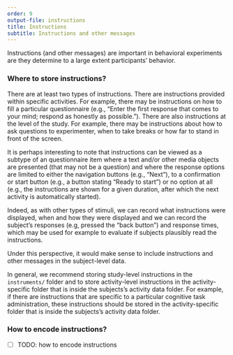 ```yaml
---
order: 9
output-file: instructions
title: Instructions
subtitle: Instructions and other messages
---
```


Instructions (and other messages) are important in behavioral experiments are they determine to a large extent participants' behavior.

### Where to store instructions?

There are at least two types of instructions. There are instructions provided within specific activities. For example, there may be instructions on how to fill a particular questionnaire (e.g., "Enter the first response that comes to your mind; respond as honestly as possible."). There are also instructions at the level of the study. For example, there may be instructions about how to ask questions to experimenter, when to take breaks or how far to stand in front of the screen.

It is perhaps interesting to note that instructions can be viewed as a subtype of an questionnaire item where a text and/or other media objects are presented (that may not be a question) and where the response options are limited to either the navigation buttons (e.g., "Next"), to a confirmation or start button (e.g., a button stating "Ready to start") or no option at all (e.g., the instructions are shown for a given duration, after which the next activity is automatically started).

Indeed, as with other types of stimuli, we can record what instructions were displayed, when and how they were displayed and we can record the subject's responses (e.g, pressed the "back button") and response times, which may be used for example to evaluate if subjects plausibly read the instructions.

Under this perspective, it would make sense to include instructions and other messages in the subject-level data.

In general, we recommend storing study-level instructions in the `instruments/` folder and to store activity-level instructions in the activity-specific folder that is inside the subjects's activity data folder. For example, if there are instructions that are specific to a particular cognitive task administration, these instructions should be stored in the activity-specific folder that is inside the subjects's activity data folder.


### How to encode instructions?

- [ ] TODO: how to encode instructions